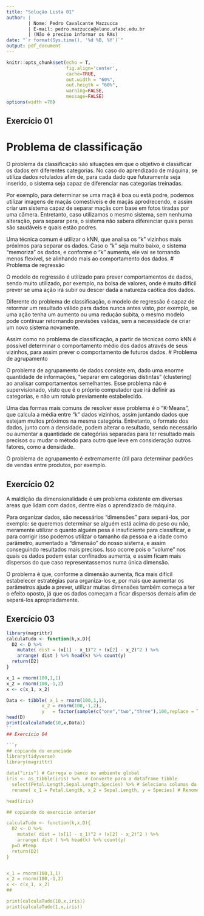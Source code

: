```yaml
---
title: "Solução Lista 01"
author: |
        | Nome: Pedro Cavalcante Mazzucca
        | E-mail: pedro.mazzucca@aluno.ufabc.edu.br
        | (Não é preciso informar os RAs)
date: "`r format(Sys.time(), '%d %B, %Y')`"
output: pdf_document
---
```


```r
knitr::opts_chunk$set(echo = T,
                      fig.align='center',
                      cache=TRUE,
                      out.width = "60%",
                      out.heigth = "60%",
                      warning=FALSE,
                      message=FALSE)
options(width =70)
```

## Exercício 01

# Problema de classificação

O problema da classificação são situações em que o objetivo é classificar os dados em diferentes categorias. No caso do aprendizado de máquina, se utiliza dados rotulados afim de, para cada dado que futuramente seja inserido, o sistema seja capaz de diferenciar nas categorias treinadas.

Por exemplo, para determinar se uma maçã é boa ou está podre, podemos utilizar imagens de maçãs comestiveís e de maçãs aprodrecendo, e assim criar um sistema capaz de separar maçãs com base em fotos tiradas por uma câmera. Entretanto, caso utilizamos o mesmo sistema, sem nenhuma alteração, para separar pera, o sistema não sabera diferenciar quais peras são saudáveis e quais estão podres.

Uma técnica comum é utilizar o kNN, que analisa os "k" vizinhos mais próximos para separar os dados. Caso o "k" seja muito baixo, o sistema "memoriza" os dados, e conforme o "k" aumenta, ele vai se tornando menos flexivel, se alinhando mais ao comportamento dos dados.
# Problema de regressão

O modelo de regressão é utilizado para prever comportamentos de dados, sendo muito utilizado, por exemplo, na bolsa de valores, onde é muito difícil prever se uma ação irá subir ou descer dada a natureza caótica dos dados.

Diferente do problema de classificação, o modelo de regressão é capaz de retormar um resultado válido para dados nunca antes visto, por exemplo, se uma ação tenha um aumento ou uma redução subita, o mesmo modelo pode continuar retornando previsões validas, sem a necessidade de criar um novo sistema novamente.

Assim como no problema de classificação, a partir de técnicas como kNN é possível determinar o comportamento médio dos dados através de seus vizinhos, para assim prever o comportamento de futuros dados.
# Problema de agrupamento

O problema de agrupamento de dados consiste em, dado uma enorme quantidade de informações, "separar em categórias distintas" (clustering) ao analisar comportamentos semelhantes. Esse problema não é supervisionado, visto que é o próprio computador que irá definir as categorias, e não um rotulo previamente estabelecido.

Uma das formas mais comuns de resolver esse problema é o "K-Means", que calcula a média entre "k" dados vizinhos, assim juntando dados que estejam muitos próximos na mesma categória. Entretanto, o formato dos dados, junto com a densidade, podem alterar o resultado, sendo necessário ou aumentar a quantidade de categórias separadas para ter resultado mais precisos ou mudar o método para outro que leve em consideração outros fatores, como a densidade.

O problema de agrupamento é extremamente útil para determinar padrões de vendas entre produtos, por exemplo.

## Exercício 02

A maldição da dimensionalidade é um problema existente em diversas areas que lidam com dados, dentre elas o aprendizado de máquina.

Para organizar dados, são necessários "dimensões" para separá-los, por exemplo: se queremos determinar se alguém está acima do peso ou não, meramente utilizar o quanto alguém pesa é insuficiente para classificar, e para corrigir isso podemos utilizar o tamanho da pessoa e a idade como parâmetro, aumentado a "dimensão" do nosso sistema, e assim conseguindo resultados mais precisos. Isso ocorre pois o "volume" nos quais os dados podem estar confinados aumenta, e assim ficam mais dispersos do que caso representassemos numa única dimensão.

O problema é que, conforme a dimensão aumenta, fica mais difícil estabelecer estratégias para organiza-los e, por mais que aumentar os parâmetros ajude a prever, utilizar muitas dimensões também começa a ter o efeito oposto, já que os dados começam a ficar dispersos demais afim de separá-los apropriadamente.

## Exercício 03

```r
library(magrittr)
calculaTudo <- function(k,x,D){
  D2 <- D %>%
    mutate( dist = (x[1] - x_1)^2 + (x[2] - x_2)^2 ) %>%
    arrange( dist ) %>% head(k) %>% count(y)
  return(D2)
}

x_1 = rnorm(100,1,1)
x_2 = rnorm(100,-1,2)
x <- c(x_1, x_2)

Data <- tibble( x_1 = rnorm(100,1,1),
             x_2 = rnorm(100,-1,2),
             y   = factor(sample(c("one","two","three"),100,replace = T)))
head(D)
print(calculaTudo(10,x,Data))
``
## Exercício 04

```r
## copiando do enunciado
library(tidyverse)
library(magrittr)

data("iris") # Carrega o banco no ambiente global
iris <- as_tibble(iris) %>%  # Converte para a dataframe tibble
  select(Petal.Length,Sepal.Length,Species) %>% # Seleciona colunas da dataframe
  rename( x_1 = Petal.Length, x_2 = Sepal.Length, y = Species) # Renomeia as colunas

head(iris)

## copiando do exercicio anterior

calculaTudo <- function(k,x,D){
  D2 <- D %>%
    mutate( dist = (x[1] - x_1)^2 + (x[2] - x_2)^2 ) %>%
    arrange( dist ) %>% head(k) %>% count(y)
  p=D #temp
  return(D2)
}


x_1 = rnorm(100,1,1)
x_2 = rnorm(100,-1,2)
x <- c(x_1, x_2)
##

print(calculaTudo(10,x,iris))
print(calculaTudo(1,x,iris))
```
